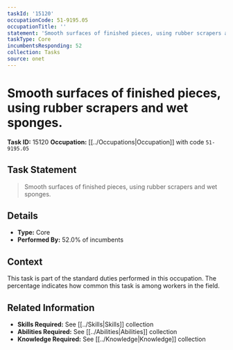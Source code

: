 ```yaml
---
taskId: '15120'
occupationCode: 51-9195.05
occupationTitle: ''
statement: 'Smooth surfaces of finished pieces, using rubber scrapers and wet sponges.'
taskType: Core
incumbentsResponding: 52
collection: Tasks
source: onet
---
```

# Smooth surfaces of finished pieces, using rubber scrapers and wet sponges.

**Task ID:** 15120
**Occupation:** [[../Occupations|Occupation]] with code `51-9195.05`

## Task Statement

> Smooth surfaces of finished pieces, using rubber scrapers and wet sponges.

## Details

- **Type:** Core
- **Performed By:** 52.0% of incumbents

## Context

This task is part of the standard duties performed in this occupation. The percentage indicates how common this task is among workers in the field.

## Related Information

- **Skills Required:** See [[../Skills|Skills]] collection
- **Abilities Required:** See [[../Abilities|Abilities]] collection
- **Knowledge Required:** See [[../Knowledge|Knowledge]] collection
